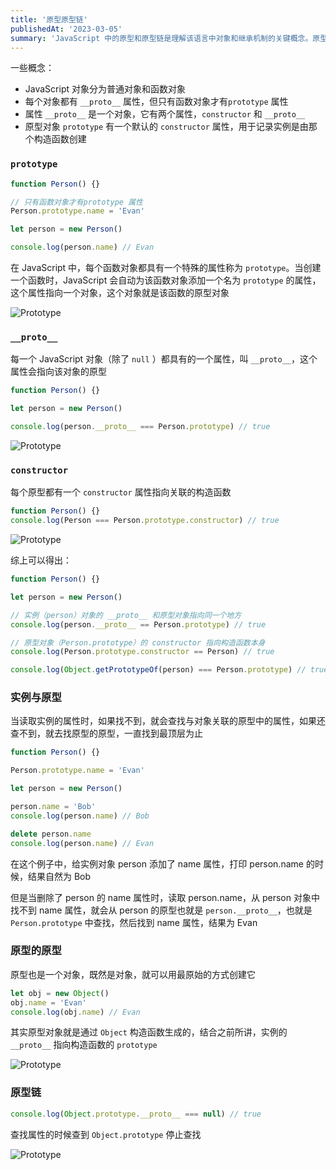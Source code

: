 ```yaml
---
title: '原型原型链'
publishedAt: '2023-03-05'
summary: 'JavaScript 中的原型和原型链是理解该语言中对象和继承机制的关键概念。原型是每个 JavaScript 对象的基础，它包含对象的属性和方法。对象可以通过原型继承属性和方法，而原型链描述了对象之间的继承关系。在原型链中，每个对象都有一个指向其原型的链接，这使得属性和方法可以在整个链中被访问和继承。'
---
```


一些概念：

- JavaScript 对象分为普通对象和函数对象
- 每个对象都有 `__proto__` 属性，但只有函数对象才有`prototype` 属性
- 属性 `__proto__` 是一个对象，它有两个属性，`constructor` 和 `__proto__`
- 原型对象 `prototype` 有一个默认的 `constructor` 属性，用于记录实例是由那个构造函数创建

### `prototype`

```js
function Person() {}

// 只有函数对象才有prototype 属性
Person.prototype.name = 'Evan'

let person = new Person()

console.log(person.name) // Evan
```

在 JavaScript 中，每个函数对象都具有一个特殊的属性称为 `prototype`。当创建一个函数时，JavaScript 会自动为该函数对象添加一个名为 `prototype` 的属性，这个属性指向一个对象，这个对象就是该函数的原型对象

<Image
  src="/images/prototype-1.png"
  width={576}
  height={200}
  alt="Prototype"
  className="border border-neutral-200 dark:border-neutral-900"
  priority
/>

### `__proto__`

每一个 JavaScript 对象（除了 `null` ）都具有的一个属性，叫 `__proto__`，这个属性会指向该对象的原型

```js
function Person() {}

let person = new Person()

console.log(person.__proto__ === Person.prototype) // true
```

<Image
  src="/images/prototype-2.png"
  width={576}
  height={300}
  className="!mt-4 border border-neutral-200 dark:border-neutral-900"
  alt="Prototype"
  priority
/>

### `constructor`

每个原型都有一个 `constructor` 属性指向关联的构造函数

```js
function Person() {}
console.log(Person === Person.prototype.constructor) // true
```

<Image
  src="/images/prototype-3.png"
  width={576}
  height={300}
  className="!mt-4 border border-neutral-200 dark:border-neutral-900"
  alt="Prototype"
  priority
/>

综上可以得出：

```js
function Person() {}

let person = new Person()

// 实例（person）对象的 __proto__ 和原型对象指向同一个地方
console.log(person.__proto__ == Person.prototype) // true

// 原型对象（Person.prototype）的 constructor 指向构造函数本身
console.log(Person.prototype.constructor == Person) // true

console.log(Object.getPrototypeOf(person) === Person.prototype) // true

```

### 实例与原型

当读取实例的属性时，如果找不到，就会查找与对象关联的原型中的属性，如果还查不到，就去找原型的原型，一直找到最顶层为止

```js
function Person() {}

Person.prototype.name = 'Evan'

let person = new Person()

person.name = 'Bob'
console.log(person.name) // Bob

delete person.name
console.log(person.name) // Evan
```

在这个例子中，给实例对象 person 添加了 name 属性，打印 person.name 的时候，结果自然为 Bob

但是当删除了 person 的 name 属性时，读取 person.name，从 person 对象中找不到 name 属性，就会从 person 的原型也就是 `person.__proto__`，也就是 `Person.prototype` 中查找，然后找到 name 属性，结果为 Evan

### 原型的原型

原型也是一个对象，既然是对象，就可以用最原始的方式创建它

```js
let obj = new Object()
obj.name = 'Evan'
console.log(obj.name) // Evan
```

其实原型对象就是通过 `Object` 构造函数生成的，结合之前所讲，实例的 `__proto__` 指向构造函数的 `prototype`

<Image
  src="/images/prototype-4.png"
  width={576}
  height={500}
  className="border border-neutral-200 dark:border-neutral-900"
  alt="Prototype"
  priority
/>

### 原型链

```js
console.log(Object.prototype.__proto__ === null) // true
```

查找属性的时候查到 `Object.prototype` 停止查找

<Image
  src="/images/prototype-5.png"
  width={576}
  height={576}
  className="border border-neutral-200 dark:border-neutral-900"
  alt="Prototype"
  priority
/>